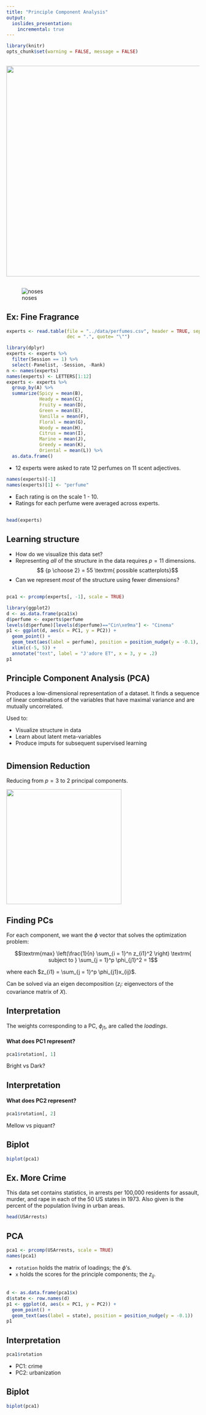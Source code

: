 ```yaml
---
title: "Principle Component Analysis"
output:
  ioslides_presentation:
    incremental: true
---
```


```r
library(knitr)
opts_chunk$set(warning = FALSE, message = FALSE)
```

## {.vcenter .flexbox}

<img src="../figs/ella-reading.JPG" height = 550>


## {.vcenter .flexbox}

![noses](http://assets3.howtospendit.ft-static.com/images/3d/51/1c/3d511c0d-9974-41fd-92f8-80627870849e_seven_hundred.jpeg)


## Ex: Fine Fragrance {.build}

```r
experts <- read.table(file = "../data/perfumes.csv", header = TRUE, sep = ",",
                      dec = ".", quote= "\"")

library(dplyr)
experts <- experts %>%
  filter(Session == 1) %>%
  select(-Panelist, -Session, -Rank)
n <- names(experts)
names(experts) <- LETTERS[1:12]
experts <- experts %>%
  group_by(A) %>%
  summarize(Spicy = mean(B),
            Heady = mean(C),
            Fruity = mean(D),
            Green = mean(E),
            Vanilla = mean(F),
            Floral = mean(G),
            Woody = mean(H),
            Citrus = mean(I),
            Marine = mean(J),
            Greedy = mean(K),
            Oriental = mean(L)) %>%
  as.data.frame()
```

- 12 experts were asked to rate 12 perfumes on 11 scent adjectives.

```r
names(experts)[-1]
names(experts)[1] <- "perfume"
```

- Each rating is on the scale 1 - 10.
- Ratings for each perfume were averaged across experts.


##

```r
head(experts)
```

## Learning structure{.build} 
- How do we visualize this data set?
- Representing *all* of the structure in the data requires $p = 11$ dimensions.
$$ {p \choose 2} = 55 \textrm{ possible scatterplots}$$ 
- Can we represent *most* of the structure using fewer dimensions?


##

```r
pca1 <- prcomp(experts[, -1], scale = TRUE)

library(ggplot2)
d <- as.data.frame(pca1$x)
d$perfume <- experts$perfume
levels(d$perfume)[levels(d$perfume)=="Cin\xe9ma"] <- "Cinema"
p1 <- ggplot(d, aes(x = PC1, y = PC2)) +
  geom_point() +
  geom_text(aes(label = perfume), position = position_nudge(y = -0.1), check_overlap = TRUE) +
  xlim(c(-5, 5)) +
  annotate("text", label = "J'adore ET", x = 3, y = .2)
p1
```


## Principle Component Analysis (PCA) {.build}

Produces a low-dimensional representation of a dataset. It finds a sequence of linear combinations of the variables that have maximal variance and are mutually uncorrelated.

Used to:

- Visualize structure in data
- Learn about latent meta-variables
- Produce imputs for subsequent supervised learning

#

## Dimension Reduction {.build .flexbox .vcenter}

Reducing from $p = 3$ to 2 principal components.

<img src="../figs/pca-3-2.png" height = 300>


## Finding PCs {.build}

For each component, we want the $\phi$ vector that solves the optimization problem:

$$\textrm{max} \left(\frac{1}{n} \sum_{i = 1}^n z_{i1}^2 \right) \textrm{ subject to } \sum_{j = 1}^p \phi_{j1}^2 = 1$$

where each $z_{i1} = \sum_{j = 1}^p \phi_{j1}x_{ij}$.

Can be solved via an eigen decomposition ($z_i$: eigenvectors of the covariance matrix of $X$).

## Interpretation

The weights corresponding to a PC, $\phi_{j1}$, are called the *loadings*.

#### What does PC1 represent?
```r
pca1$rotation[, 1]
```

Bright vs Dark?

## Interpretation

#### What does PC2 represent?
```r
pca1$rotation[, 2]
```

Mellow vs piquant?

## Biplot

```r
biplot(pca1)
```


## Ex. More Crime {.build}

This data set contains statistics, in arrests per 100,000 residents for assault, murder, and rape in each of the 50 US states in 1973. Also given is the percent of the population living in urban areas.

```r
head(USArrests)
```


## PCA {.build}

```r
pca1 <- prcomp(USArrests, scale = TRUE)
names(pca1)
```

- `rotation` holds the matrix of loadings; the $\phi$'s.
- `x` holds the scores for the principle components; the $z_{ij}$.

##

```r
d <- as.data.frame(pca1$x)
d$state <- row.names(d)
p1 <- ggplot(d, aes(x = PC1, y = PC2)) +
  geom_point() +
  geom_text(aes(label = state), position = position_nudge(y = -0.1))
p1
```


## Interpretation {.build}

```r
pca1$rotation
```

- PC1: crime
- PC2: urbanization


## Biplot

```r
biplot(pca1)
```



